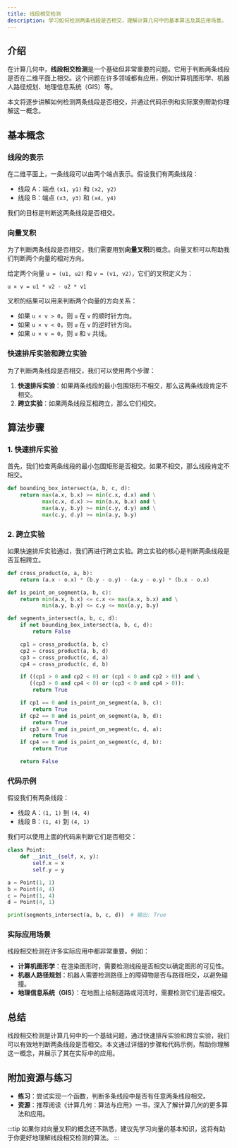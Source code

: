 ```yaml
---
title: 线段相交检测
description: 学习如何检测两条线段是否相交，理解计算几何中的基本算法及其应用场景。
---
```


## 介绍

在计算几何中，**线段相交检测**是一个基础但非常重要的问题。它用于判断两条线段是否在二维平面上相交。这个问题在许多领域都有应用，例如计算机图形学、机器人路径规划、地理信息系统（GIS）等。

本文将逐步讲解如何检测两条线段是否相交，并通过代码示例和实际案例帮助你理解这一概念。

## 基本概念

### 线段的表示

在二维平面上，一条线段可以由两个端点表示。假设我们有两条线段：

- 线段 A：端点 `(x1, y1)` 和 `(x2, y2)`
- 线段 B：端点 `(x3, y3)` 和 `(x4, y4)`

我们的目标是判断这两条线段是否相交。

### 向量叉积

为了判断两条线段是否相交，我们需要用到**向量叉积**的概念。向量叉积可以帮助我们判断两个向量的相对方向。

给定两个向量 `u = (u1, u2)` 和 `v = (v1, v2)`，它们的叉积定义为：

```
u × v = u1 * v2 - u2 * v1
```

叉积的结果可以用来判断两个向量的方向关系：

- 如果 `u × v > 0`，则 `u` 在 `v` 的顺时针方向。
- 如果 `u × v < 0`，则 `u` 在 `v` 的逆时针方向。
- 如果 `u × v = 0`，则 `u` 和 `v` 共线。

### 快速排斥实验和跨立实验

为了判断两条线段是否相交，我们可以使用两个步骤：

1. **快速排斥实验**：如果两条线段的最小包围矩形不相交，那么这两条线段肯定不相交。
2. **跨立实验**：如果两条线段互相跨立，那么它们相交。

## 算法步骤

### 1. 快速排斥实验

首先，我们检查两条线段的最小包围矩形是否相交。如果不相交，那么线段肯定不相交。

```python
def bounding_box_intersect(a, b, c, d):
    return max(a.x, b.x) >= min(c.x, d.x) and \
           max(c.x, d.x) >= min(a.x, b.x) and \
           max(a.y, b.y) >= min(c.y, d.y) and \
           max(c.y, d.y) >= min(a.y, b.y)
```

### 2. 跨立实验

如果快速排斥实验通过，我们再进行跨立实验。跨立实验的核心是判断两条线段是否互相跨立。

```python
def cross_product(o, a, b):
    return (a.x - o.x) * (b.y - o.y) - (a.y - o.y) * (b.x - o.x)

def is_point_on_segment(a, b, c):
    return min(a.x, b.x) <= c.x <= max(a.x, b.x) and \
           min(a.y, b.y) <= c.y <= max(a.y, b.y)

def segments_intersect(a, b, c, d):
    if not bounding_box_intersect(a, b, c, d):
        return False

    cp1 = cross_product(a, b, c)
    cp2 = cross_product(a, b, d)
    cp3 = cross_product(c, d, a)
    cp4 = cross_product(c, d, b)

    if ((cp1 > 0 and cp2 < 0) or (cp1 < 0 and cp2 > 0)) and \
       ((cp3 > 0 and cp4 < 0) or (cp3 < 0 and cp4 > 0)):
        return True

    if cp1 == 0 and is_point_on_segment(a, b, c):
        return True
    if cp2 == 0 and is_point_on_segment(a, b, d):
        return True
    if cp3 == 0 and is_point_on_segment(c, d, a):
        return True
    if cp4 == 0 and is_point_on_segment(c, d, b):
        return True

    return False
```

### 代码示例

假设我们有两条线段：

- 线段 A：`(1, 1)` 到 `(4, 4)`
- 线段 B：`(1, 4)` 到 `(4, 1)`

我们可以使用上面的代码来判断它们是否相交：

```python
class Point:
    def __init__(self, x, y):
        self.x = x
        self.y = y

a = Point(1, 1)
b = Point(4, 4)
c = Point(1, 4)
d = Point(4, 1)

print(segments_intersect(a, b, c, d))  # 输出: True
```

### 实际应用场景

线段相交检测在许多实际应用中都非常重要。例如：

- **计算机图形学**：在渲染图形时，需要检测线段是否相交以确定图形的可见性。
- **机器人路径规划**：机器人需要检测路径上的障碍物是否与路径相交，以避免碰撞。
- **地理信息系统（GIS）**：在地图上绘制道路或河流时，需要检测它们是否相交。

## 总结

线段相交检测是计算几何中的一个基础问题，通过快速排斥实验和跨立实验，我们可以有效地判断两条线段是否相交。本文通过详细的步骤和代码示例，帮助你理解这一概念，并展示了其在实际中的应用。

## 附加资源与练习

- **练习**：尝试实现一个函数，判断多条线段中是否有任意两条线段相交。
- **资源**：推荐阅读《计算几何：算法与应用》一书，深入了解计算几何的更多算法和应用。

:::tip
如果你对向量叉积的概念还不熟悉，建议先学习向量的基本知识，这将有助于你更好地理解线段相交检测的算法。
:::
